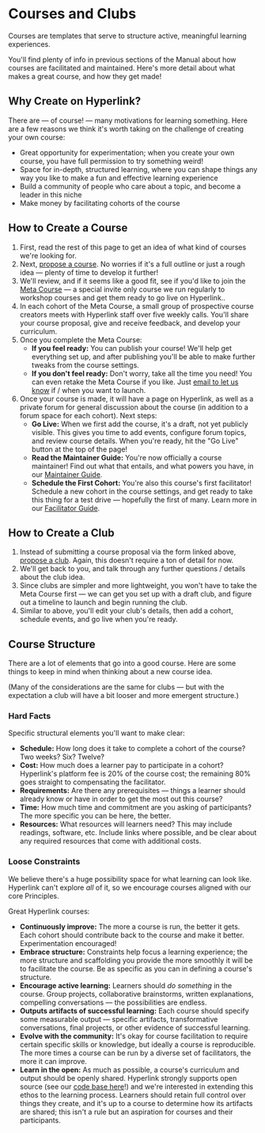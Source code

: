 
# Courses and Clubs

Courses are templates that serve to structure active, meaningful learning experiences.

You'll find plenty of info in previous sections of the Manual about how courses are facilitated and maintained. Here's more detail about what makes a great course, and how they get made!

## Why Create on Hyperlink?

There are — of course! — many motivations for learning something. Here are a few reasons we think it's worth taking on the challenge of creating your own course:

- Great opportunity for experimentation; when you create your own course, you have full permission to try something weird!
- Space for in-depth, structured learning, where you can shape things any way you like to make a fun and effective learning experience
- Build a community of people who care about a topic, and become a leader in this niche
- Make money by facilitating cohorts of the course

## How to Create a Course

1. First, read the rest of this page to get an idea of what kind of courses we're looking for.
2. Next, [propose a course](/forms/propose-course). No worries if it's a full outline or just a rough idea — plenty of time to develop it further!
3. We'll review, and if it seems like a good fit, see if you'd like to join the [Meta Course](/courses/the-meta-course/1) — a special invite only course we run regularly to workshop courses and get them ready to go live on Hyperlink..
4. In each cohort of the Meta Course, a small group of prospective course creators meets with Hyperlink staff over five weekly calls. You'll share your course proposal, give and receive feedback, and develop your curriculum.
5. Once you complete the Meta Course:
    - **If you feel ready:** You can publish your course! We'll help get everything set up, and after publishing you'll be able to make further tweaks from the course settings.
    - **If you don't feel ready:** Don't worry, take all the time you need! You can even retake the Meta Course if you like. Just [email to let us know](mailto:contact@hyperlink.academy) if / when you want to launch.
6. Once your course is made, it will have a page on Hyperlink, as well as a private forum for general discussion about the course (in addition to a forum space for each cohort). Next steps:
    - **Go Live:** When we first add the course, it's a draft, not yet publicly visible. This gives you time to add events, configure forum topics, and review course details. When you're ready, hit the "Go Live" button at the top of the page!
    - **Read the Maintainer Guide:** You're now officially a course maintainer! Find out what that entails, and what powers you have, in our [Maintainer Guide](/manual/maintainers).
    - **Schedule the First Cohort:** You're also this course's first facilitator! Schedule a new cohort in the course settings, and get ready to take this thing for a test drive — hopefully the first of many. Learn more in our [Facilitator Guide](/manual/facilitators).

## How to Create a Club

1. Instead of submitting a course proposal via the form linked above, [propose a club](/forms/propose-club). Again, this doesn't require a ton of detail for now.
2. We'll get back to you, and talk through any further questions / details about the club idea.
3. Since clubs are simpler and more lightweight, you won't have to take the Meta Course first — we can get you set up with a draft club, and figure out a timeline to launch and begin running the club.
4. Similar to above, you'll edit your club's details, then add a cohort, schedule events, and go live when you're ready.

## Course Structure

There are a lot of elements that go into a good course. Here are some things to keep in mind when thinking about a new course idea.

(Many of the considerations are the same for clubs — but with the expectation a club will have a bit looser and more emergent structure.)

### Hard Facts

Specific structural elements you'll want to make clear:

- **Schedule:** How long does it take to complete a cohort of the course? Two weeks? Six? Twelve?
- **Cost:** How much does a learner pay to participate in a cohort? Hyperlink's platform fee is 20% of the course cost; the remaining 80% goes straight to compensating the facilitator.
- **Requirements:** Are there any prerequisites — things a learner should already know or have in order to get the most out this course?
- **Time:** How much time and commitment are you asking of participants? The more specific you can be here, the better.
- **Resources:** What resources will learners need? This may include readings, software, etc. Include links where possible, and be clear about any required resources that come with additional costs.

### Loose Constraints

We believe there's a huge possibility space for what learning can look like. Hyperlink can't explore *all* of it, so we encourage courses aligned with our core Principles.

Great Hyperlink courses:

- **Continuously improve:** The more a course is run, the better it gets. Each cohort should contribute back to the course and make it better. Experimentation encouraged!
- **Embrace structure:** Constraints help focus a learning experience; the more structure and scaffolding you provide the more smoothly it will be to facilitate the course. Be as specific as you can in defining a course's structure.
- **Encourage active learning:** Learners should *do something* in the course. Group projects, collaborative brainstorms, written explanations, compelling conversations — the possibilities are endless.
- **Outputs artifacts of successful learning:** Each course should specify some measurable output — specific artifacts, transformative conversations, final projects, or other evidence of successful learning.
- **Evolve with the community:** It's okay for course facilitation to require certain specific skills or knowledge, but ideally a course is reproducible. The more times a course can be run by a diverse set of facilitators, the more it can improve.
- **Learn in the open:** As much as possible, a course's curriculum and output should be openly shared. Hyperlink strongly supports open source (see our [code base here](https://gitlab.com/hyperlink-academy/app)!) and we're interested in extending this ethos to the learning process. Learners should retain full control over things they create, and it's up to a course to determine how its artifacts are shared; this isn't a rule but an aspiration for courses and their participants.
